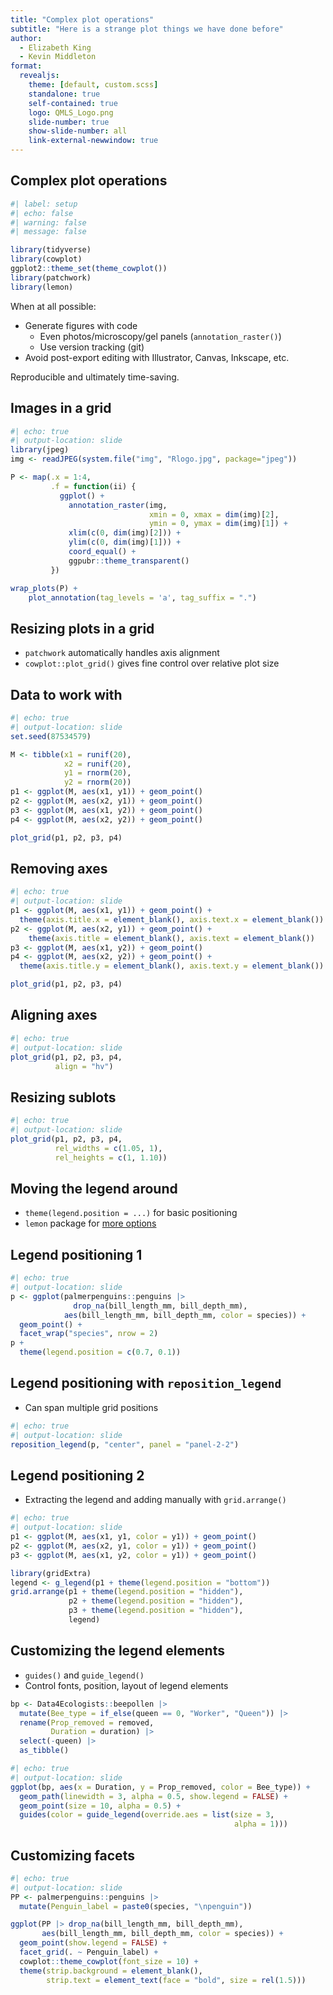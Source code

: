 ```yaml
---
title: "Complex plot operations"
subtitle: "Here is a strange plot things we have done before"
author:
  - Elizabeth King
  - Kevin Middleton
format:
  revealjs:
    theme: [default, custom.scss]
    standalone: true
    self-contained: true
    logo: QMLS_Logo.png
    slide-number: true
    show-slide-number: all
    link-external-newwindow: true
---
```


## Complex plot operations

```r
#| label: setup
#| echo: false
#| warning: false
#| message: false

library(tidyverse)
library(cowplot)
ggplot2::theme_set(theme_cowplot())
library(patchwork)
library(lemon)
```

When at all possible:

- Generate figures with code
  - Even photos/microscopy/gel panels (`annotation_raster()`)
  - Use version tracking (git)
- Avoid post-export editing with Illustrator, Canvas, Inkscape, etc.

Reproducible and ultimately time-saving.


## Images in a grid

```r
#| echo: true
#| output-location: slide
library(jpeg)
img <- readJPEG(system.file("img", "Rlogo.jpg", package="jpeg"))

P <- map(.x = 1:4,
         .f = function(ii) {
           ggplot() +
             annotation_raster(img,
                               xmin = 0, xmax = dim(img)[2],
                               ymin = 0, ymax = dim(img)[1]) +
             xlim(c(0, dim(img)[2])) +
             ylim(c(0, dim(img)[1])) +
             coord_equal() +
             ggpubr::theme_transparent()
         })

wrap_plots(P) +
    plot_annotation(tag_levels = 'a', tag_suffix = ".")
```


## Resizing plots in a grid

- `patchwork` automatically handles axis alignment
- `cowplot::plot_grid()` gives fine control over relative plot size

## Data to work with

```r
#| echo: true
#| output-location: slide
set.seed(87534579)

M <- tibble(x1 = runif(20),
            x2 = runif(20),
            y1 = rnorm(20),
            y2 = rnorm(20))
p1 <- ggplot(M, aes(x1, y1)) + geom_point()
p2 <- ggplot(M, aes(x2, y1)) + geom_point()
p3 <- ggplot(M, aes(x1, y2)) + geom_point()
p4 <- ggplot(M, aes(x2, y2)) + geom_point()

plot_grid(p1, p2, p3, p4)
```


## Removing axes

```r
#| echo: true
#| output-location: slide
p1 <- ggplot(M, aes(x1, y1)) + geom_point() +
  theme(axis.title.x = element_blank(), axis.text.x = element_blank())
p2 <- ggplot(M, aes(x2, y1)) + geom_point() +
    theme(axis.title = element_blank(), axis.text = element_blank())
p3 <- ggplot(M, aes(x1, y2)) + geom_point()
p4 <- ggplot(M, aes(x2, y2)) + geom_point() +
  theme(axis.title.y = element_blank(), axis.text.y = element_blank())

plot_grid(p1, p2, p3, p4)
```


## Aligning axes

```r
#| echo: true
#| output-location: slide
plot_grid(p1, p2, p3, p4,
          align = "hv")
```


## Resizing sublots

```r
#| echo: true
#| output-location: slide
plot_grid(p1, p2, p3, p4,
          rel_widths = c(1.05, 1),
          rel_heights = c(1, 1.10))
```


## Moving the legend around

- `theme(legend.position = ...)` for basic positioning
- `lemon` package for [more options](https://cran.r-project.org/web/packages/lemon/vignettes/legends.html)


## Legend positioning 1

```r
#| echo: true
#| output-location: slide
p <- ggplot(palmerpenguins::penguins |> 
              drop_na(bill_length_mm, bill_depth_mm),
            aes(bill_length_mm, bill_depth_mm, color = species)) +
  geom_point() +
  facet_wrap("species", nrow = 2)
p +
  theme(legend.position = c(0.7, 0.1))
```


## Legend positioning with `reposition_legend`

- Can span multiple grid positions

```r
#| echo: true
#| output-location: slide
reposition_legend(p, "center", panel = "panel-2-2")
```


## Legend positioning 2

- Extracting the legend and adding manually with `grid.arrange()`

```r
#| echo: true
#| output-location: slide
p1 <- ggplot(M, aes(x1, y1, color = y1)) + geom_point()
p2 <- ggplot(M, aes(x2, y1, color = y1)) + geom_point()
p3 <- ggplot(M, aes(x1, y2, color = y1)) + geom_point()

library(gridExtra)
legend <- g_legend(p1 + theme(legend.position = "bottom"))
grid.arrange(p1 + theme(legend.position = "hidden"),
             p2 + theme(legend.position = "hidden"),
             p3 + theme(legend.position = "hidden"),
             legend)
```


## Customizing the legend elements

- `guides()` and `guide_legend()`
- Control fonts, position, layout of legend elements

```r
bp <- Data4Ecologists::beepollen |> 
  mutate(Bee_type = if_else(queen == 0, "Worker", "Queen")) |> 
  rename(Prop_removed = removed,
         Duration = duration) |> 
  select(-queen) |> 
  as_tibble()
```

```r
#| echo: true
#| output-location: slide
ggplot(bp, aes(x = Duration, y = Prop_removed, color = Bee_type)) +
  geom_path(linewidth = 3, alpha = 0.5, show.legend = FALSE) +
  geom_point(size = 10, alpha = 0.5) +
  guides(color = guide_legend(override.aes = list(size = 3,
                                                  alpha = 1)))
```


## Customizing facets

```r
#| echo: true
#| output-location: slide
PP <- palmerpenguins::penguins |> 
  mutate(Penguin_label = paste0(species, "\npenguin"))

ggplot(PP |> drop_na(bill_length_mm, bill_depth_mm),
       aes(bill_length_mm, bill_depth_mm, color = species)) +
  geom_point(show.legend = FALSE) +
  facet_grid(. ~ Penguin_label) +
  cowplot::theme_cowplot(font_size = 10) +
  theme(strip.background = element_blank(),
        strip.text = element_text(face = "bold", size = rel(1.5)))
```

